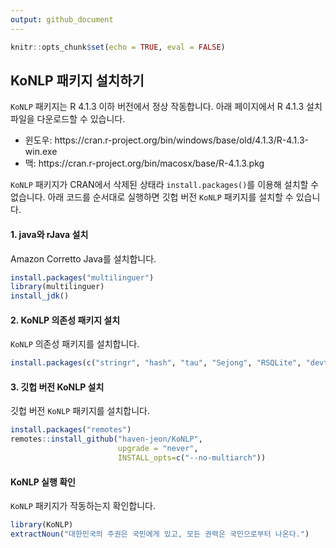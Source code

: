 ```yaml
---
output: github_document
---
```


```r
knitr::opts_chunk$set(echo = TRUE, eval = FALSE)
```

KoNLP 패키지 설치하기
---

`KoNLP` 패키지는 R 4.1.3 이하 버전에서 정상 작동합니다. 아래 페이지에서 R 4.1.3 설치 파일을 다운로드할 수 있습니다.

- 윈도우: https://cran.r-project.org/bin/windows/base/old/4.1.3/R-4.1.3-win.exe
- 맥: https://cran.r-project.org/bin/macosx/base/R-4.1.3.pkg

`KoNLP` 패키지가 CRAN에서 삭제된 상태라 `install.packages()`를 이용해 설치할 수 없습니다. 아래 코드를 순서대로 실행하면 깃헙 버전 `KoNLP` 패키지를 설치할 수 있습니다.

#### 1. java와 rJava 설치

Amazon Corretto Java를 설치합니다.

```r
install.packages("multilinguer")
library(multilinguer)
install_jdk()
```

#### 2. KoNLP 의존성 패키지 설치

`KoNLP` 의존성 패키지를 설치합니다.

```r
install.packages(c("stringr", "hash", "tau", "Sejong", "RSQLite", "devtools"), type = "binary")
```

#### 3. 깃헙 버전 KoNLP 설치

깃헙 버전 `KoNLP` 패키지를 설치합니다.

```r
install.packages("remotes")
remotes::install_github("haven-jeon/KoNLP", 
                        upgrade = "never",
                        INSTALL_opts=c("--no-multiarch"))
```

#### KoNLP 실행 확인

`KoNLP` 패키지가 작동하는지 확인합니다.

```r
library(KoNLP)
extractNoun("대한민국의 주권은 국민에게 있고, 모든 권력은 국민으로부터 나온다.")
```
